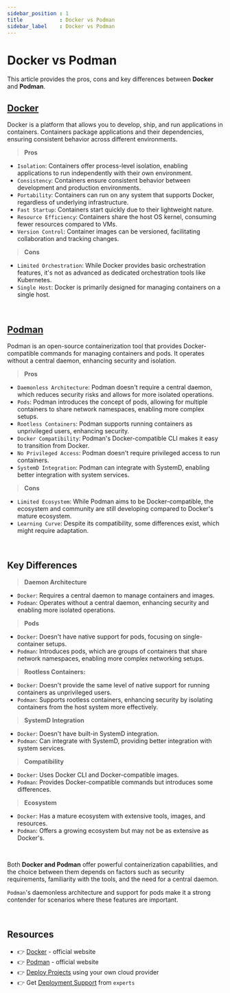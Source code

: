 ```yaml
---
sidebar_position : 1
title            : Docker vs Podman
sidebar_label    : Docker vs Podman
---
```


# Docker vs Podman

This article provides the pros, cons and key differences between **Docker** and **Podman**. 

## [Docker](https://www.docker.com/)

Docker is a platform that allows you to develop, ship, and run applications in containers. Containers package applications and their dependencies, ensuring consistent behavior across different environments.

> **Pros**

- `Isolation`: Containers offer process-level isolation, enabling applications to run independently with their own environment.
- `Consistency`: Containers ensure consistent behavior between development and production environments.
- `Portability`: Containers can run on any system that supports Docker, regardless of underlying infrastructure.
- `Fast Startup`: Containers start quickly due to their lightweight nature.
- `Resource Efficiency`: Containers share the host OS kernel, consuming fewer resources compared to VMs.
- `Version Control`: Container images can be versioned, facilitating collaboration and tracking changes.


> **Cons**

- `Limited Orchestration`: While Docker provides basic orchestration features, it's not as advanced as dedicated orchestration tools like Kubernetes.
- `Single Host`: Docker is primarily designed for managing containers on a single host.

<br />

## [Podman](https://podman.io/)

Podman is an open-source containerization tool that provides Docker-compatible commands for managing containers and pods. It operates without a central daemon, enhancing security and isolation.

> **Pros** 

- `Daemonless Architecture`: Podman doesn't require a central daemon, which reduces security risks and allows for more isolated operations.
- `Pods`: Podman introduces the concept of pods, allowing for multiple containers to share network namespaces, enabling more complex setups.
- `Rootless Containers`: Podman supports running containers as unprivileged users, enhancing security.
- `Docker Compatibility`: Podman's Docker-compatible CLI makes it easy to transition from Docker.
- `No Privileged Access`: Podman doesn't require privileged access to run containers.
- `SystemD Integration`: Podman can integrate with SystemD, enabling better integration with system services.

> **Cons**

- `Limited Ecosystem`: While Podman aims to be Docker-compatible, the ecosystem and community are still developing compared to Docker's mature ecosystem.
- `Learning Curve`: Despite its compatibility, some differences exist, which might require adaptation.

<br />

## Key Differences

> **Daemon Architecture**

- `Docker`: Requires a central daemon to manage containers and images.
- `Podman`: Operates without a central daemon, enhancing security and enabling more isolated operations.

> **Pods**

- `Docker`: Doesn't have native support for pods, focusing on single-container setups.
- `Podman`: Introduces pods, which are groups of containers that share network namespaces, enabling more complex networking setups.

> **Rootless Containers:**

- `Docker`: Doesn't provide the same level of native support for running containers as unprivileged users.
- `Podman`: Supports rootless containers, enhancing security by isolating containers from the host system more effectively.

> **SystemD Integration**

- `Docker`: Doesn't have built-in SystemD integration.
- `Podman`: Can integrate with SystemD, providing better integration with system services.

> **Compatibility**

- `Docker`: Uses Docker CLI and Docker-compatible images.
- `Podman`: Provides Docker-compatible commands but introduces some differences.

> **Ecosystem**

- `Docker`: Has a mature ecosystem with extensive tools, images, and resources.
- `Podman`: Offers a growing ecosystem but may not be as extensive as Docker's.

<br />

Both **Docker and Podman** offer powerful containerization capabilities, and the choice between them depends on factors such as security requirements, familiarity with the tools, and the need for a central daemon. 

`Podman`'s daemonless architecture and support for pods make it a strong contender for scenarios where these features are important.

<br />

## Resources

- 👉 [Docker](https://www.docker.com/) - official website
- 👉 [Podman](https://podman.io/) - official website
- 👉 [Deploy Projects](https://deploypro.dev/) using your own cloud provider
- 👉 Get [Deployment Support](https://deploypro.dev/support/) from `experts` 
